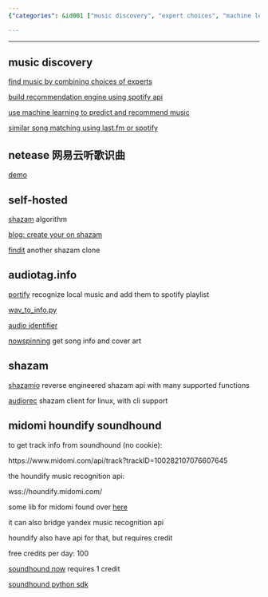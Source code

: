 ```yaml
---
{"categories": &id001 ["music discovery", "expert choices", "machine learning", "Spotify API", "Last.fm API", "self-hosted Shazam", "Ubuntu 18.04"], "category": "Music Discovery", "date": "2022-09-12 15:40:57", "description": "The article delves into different approaches for music discovery, such as relying on experts' recommendations, leveraging machine learning algorithms and utilizing APIs from platforms like Spotify and Last.fm. Additionally, it explores the possibility of building one's own Shazam-like algorithm or song recognition system in Ubuntu 18.04.", "tags": *id001, "title": "Song Recognition, Music Recognition Api, Music Discovery, Audio Search, Audio Fingerprint"}

---
```


------

## music discovery

[find music by combining choices of experts](https://github.com/shijithpk/music-discovery)

[build recommendation engine using spotify api](https://github.com/darkfire5900/Find-The-Beat)

[use machine learning to predict and recommend music](https://github.com/adidottxt/spotify-music-discovery)

[similar song matching using last.fm or spotify](https://github.com/schollz/playlistfromsong)

## netease 网易云听歌识曲

[demo](https://github.com/userZheng686/wyySongIdentify)

## self-hosted

[shazam](https://github.com/bmoquist/Shazam) algorithm

[blog: create your on shazam](https://ourcodeworld.com/articles/read/973/creating-your-own-shazam-identify-songs-with-python-through-audio-fingerprinting-in-ubuntu-18-04#:~:text=To%20start%20recognizing%2C%20simply%20run%20the%20python%20script,the%20algorithm%20will%20surely%20recognize%20the%20correct%20song.)

[findit](https://github.com/methi1999/Findit) another shazam clone

## audiotag.info

[portify](https://github.com/adbcode/portify) recognize local music and add them to spotify playlist

[wav_to_info.py](https://github.com/whuds/song-classifier/blob/7c6771312e45a0f72f966a77506317d5cc98212a/metadata/code/wav_to_info.py)

[audio identifier](https://github.com/jndrf/audioidentifier/tree/b110ff7ce25b1a2d758b1b9baac2d809ae928e4e)

[nowspinning](https://github.com/ChristopherCarignan/NowSpinning/blob/master/NowSpinning.py) get song info and cover art

## shazam

[shazamio](https://github.com/dotX12/ShazamIO) reverse engineered shazam api with many supported functions

[audiorec](https://github.com/marin-m/SongRec) shazam client for linux, with cli support

## midomi houndify soundhound

to get track info from soundhound (no cookie):

https://www.midomi.com/api/track?trackID=100282107076607645

the houndify music recognition api:

wss://houndify.midomi.com/

some lib for midomi found over [here](https://github.com/Azarattum/AmadeusCore/blob/3bbb39e4d92508f036dd7be68b66681013866cba/src/components/app/models/recognizers/midomi.recognizer.ts)

it can also bridge yandex music recognition api

houndify also have api for that, but requires credit

free credits per day: 100

[soundhound now](https://docs.houndify.com/reference/SoundHoundNowCommand#field_SingleTrackResult) requires 1 credit

[soundhound python sdk](https://pypi.org/project/Houndify)

